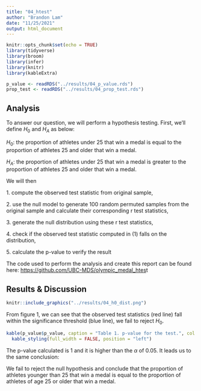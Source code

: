 ```yaml
---
title: "04_htest"
author: "Brandon Lam"
date: "11/25/2021"
output: html_document
---
```


```r
knitr::opts_chunk$set(echo = TRUE)
library(tidyverse)
library(broom)
library(infer)
library(knitr)
library(kableExtra)
```

```r
p_value <- readRDS("../results/04_p_value.rds")
prop_test <- readRDS("../results/04_prop_test.rds")
```

## Analysis

To answer our question, we will perform a hypothesis testing. First, we'll define $H_0$ and $H_A$ as below:

$H_0:$ the proportion of athletes under 25 that win a medal is equal to the proportion of athletes 25 and older that win a medal.

$H_A:$ the proportion of athletes under 25 that win a medal is greater to the proportion of athletes 25 and older that win a medal.

We will then

1\. compute the observed test statistic from original sample,

2\. use the null model to generate 100 random permuted samples from the original sample and calculate their corresponding r test statistics,

3\. generate the null distribution using these r test statistics,

4\. check if the observed test statistic computed in (1) falls on the distribution,

5\. calculate the p-value to verify the result

The code used to perform the analysis and create this report can be found here: [https://github.com/UBC-MDS/olympic_medal_htes](https://github.com/UBC-MDS/olympic_medal_htest/blob/main/results/03_EDA.Rmd)t

## Results & Discussion

```r
knitr::include_graphics("../results/04_h0_dist.png")
```

From figure 1, we can see that the observed test statistics (red line) fall within the significance threshold (blue line), we fail to reject $H_0$.

```r
kable(p_value$p_value, caption = "Table 1. p-value for the test.", col.names = 'p-value') |>
  kable_styling(full_width = FALSE, position = "left")
```

The p-value calculated is 1 and it is higher than the $\alpha$ of 0.05. It leads us to the same conclusion:

We fail to reject the null hypothesis and conclude that the proportion of athletes younger than 25 that win a medal is equal to the proportion of athletes of age 25 or older that win a medal.
